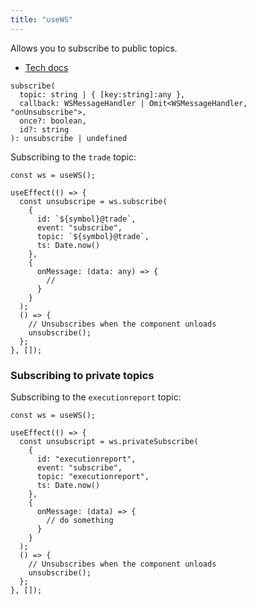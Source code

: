 ```yaml
---
title: "useWS"
---
```


Allows you to subscribe to public topics.

- [Tech docs](/sdks/tech-doc/modules/orderly_network_hooks#usews)

```tsx
subscribe(
  topic: string | { [key:string]:any },
  callback: WSMessageHandler | Omit<WSMessageHandler, "onUnsubscribe">,
  once?: boolean,
  id?: string
): unsubscribe | undefined
```

Subscribing to the `trade` topic:

```tsx
const ws = useWS();

useEffect(() => {
  const unsubscripe = ws.subscribe(
    {
      id: `${symbol}@trade`,
      event: "subscribe",
      topic: `${symbol}@trade`,
      ts: Date.now()
    },
    {
      onMessage: (data: any) => {
        //
      }
    }
  );
  () => {
    // Unsubscribes when the component unloads
    unsubscribe();
  };
}, []);
```

### Subscribing to private topics

Subscribing to the `executionreport` topic:

```tsx
const ws = useWS();

useEffect(() => {
  const unsubscript = ws.privateSubscribe(
    {
      id: "executionreport",
      event: "subscribe",
      topic: "executionreport",
      ts: Date.now()
    },
    {
      onMessage: (data) => {
        // do something
      }
    }
  );
  () => {
    // Unsubscribes when the component unloads
    unsubscribe();
  };
}, []);
```
